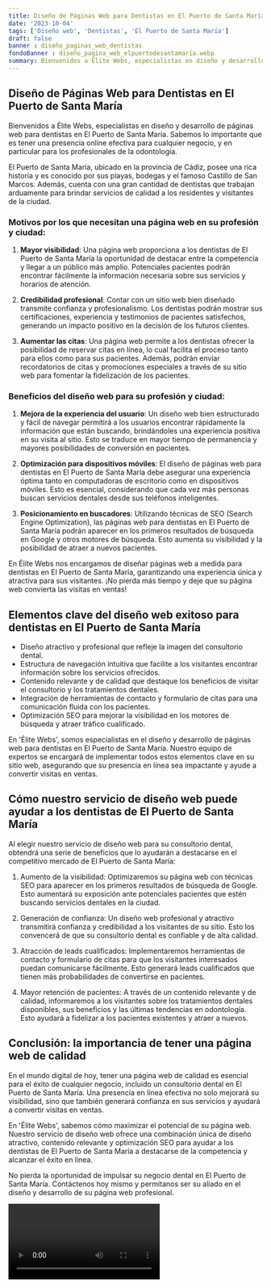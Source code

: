 ```yaml
---
title: Diseño de Páginas Web para Dentistas en El Puerto de Santa María
date: '2023-10-04'
tags: ['Diseño web', 'Dentistas', 'El Puerto de Santa María']
draft: false
banner : diseño_paginas_web_dentistas
fondoBanner : diseño_pagina_web_elpuertodesantamaría.webp
summary: Bienvenidos a Élite Webs, especialistas en diseño y desarrollo de páginas web para dentistas en El Puerto de Santa María. Sabemos lo importante que es tener una presencia online efectiva para cualquier negocio, y en particular para los profesionales de la odontología. 
---
```


## Diseño de Páginas Web para Dentistas en El Puerto de Santa María

Bienvenidos a Élite Webs, especialistas en diseño y desarrollo de páginas web para dentistas en El Puerto de Santa María. Sabemos lo importante que es tener una presencia online efectiva para cualquier negocio, y en particular para los profesionales de la odontología. 

El Puerto de Santa María, ubicado en la provincia de Cádiz, posee una rica historia y es conocido por sus playas, bodegas y el famoso Castillo de San Marcos. Además, cuenta con una gran cantidad de dentistas que trabajan arduamente para brindar servicios de calidad a los residentes y visitantes de la ciudad.

### Motivos por los que necesitan una página web en su profesión y ciudad:

1. **Mayor visibilidad**: Una página web proporciona a los dentistas de El Puerto de Santa María la oportunidad de destacar entre la competencia y llegar a un público más amplio. Potenciales pacientes podrán encontrar fácilmente la información necesaria sobre sus servicios y horarios de atención.

2. **Credibilidad profesional**: Contar con un sitio web bien diseñado transmite confianza y profesionalismo. Los dentistas podrán mostrar sus certificaciones, experiencia y testimonios de pacientes satisfechos, generando un impacto positivo en la decisión de los futuros clientes.

3. **Aumentar las citas**: Una página web permite a los dentistas ofrecer la posibilidad de reservar citas en línea, lo cual facilita el proceso tanto para ellos como para sus pacientes. Además, podrán enviar recordatorios de citas y promociones especiales a través de su sitio web para fomentar la fidelización de los pacientes.

### Beneficios del diseño web para su profesión y ciudad:

1. **Mejora de la experiencia del usuario**: Un diseño web bien estructurado y fácil de navegar permitirá a los usuarios encontrar rápidamente la información que están buscando, brindándoles una experiencia positiva en su visita al sitio. Esto se traduce en mayor tiempo de permanencia y mayores posibilidades de conversión en pacientes.

2. **Optimización para dispositivos móviles**: El diseño de páginas web para dentistas en El Puerto de Santa María debe asegurar una experiencia óptima tanto en computadoras de escritorio como en dispositivos móviles. Esto es esencial, considerando que cada vez más personas buscan servicios dentales desde sus teléfonos inteligentes.

3. **Posicionamiento en buscadores**: Utilizando técnicas de SEO (Search Engine Optimization), las páginas web para dentistas en El Puerto de Santa María podrán aparecer en los primeros resultados de búsqueda en Google y otros motores de búsqueda. Esto aumenta su visibilidad y la posibilidad de atraer a nuevos pacientes.

En Élite Webs nos encargamos de diseñar páginas web a medida para dentistas en El Puerto de Santa María, garantizando una experiencia única y atractiva para sus visitantes. ¡No pierda más tiempo y deje que su página web convierta las visitas en ventas!

<GifSeo />

<Cta />

## Elementos clave del diseño web exitoso para dentistas en El Puerto de Santa María

- Diseño atractivo y profesional que refleje la imagen del consultorio dental.
- Estructura de navegación intuitiva que facilite a los visitantes encontrar información sobre los servicios ofrecidos.
- Contenido relevante y de calidad que destaque los beneficios de visitar el consultorio y los tratamientos dentales.
- Integración de herramientas de contacto y formulario de citas para una comunicación fluida con los pacientes.
- Optimización SEO para mejorar la visibilidad en los motores de búsqueda y atraer tráfico cualificado.

En 'Élite Webs', somos especialistas en el diseño y desarrollo de páginas web para dentistas en El Puerto de Santa María. Nuestro equipo de expertos se encargará de implementar todos estos elementos clave en su sitio web, asegurando que su presencia en línea sea impactante y ayude a convertir visitas en ventas.

## Cómo nuestro servicio de diseño web puede ayudar a los dentistas de El Puerto de Santa María

Al elegir nuestro servicio de diseño web para su consultorio dental, obtendrá una serie de beneficios que lo ayudarán a destacarse en el competitivo mercado de El Puerto de Santa María:

1. Aumento de la visibilidad: Optimizaremos su página web con técnicas SEO para aparecer en los primeros resultados de búsqueda de Google. Esto aumentará su exposición ante potenciales pacientes que estén buscando servicios dentales en la ciudad.

2. Generación de confianza: Un diseño web profesional y atractivo transmitirá confianza y credibilidad a los visitantes de su sitio. Esto los convencerá de que su consultorio dental es confiable y de alta calidad.

3. Atracción de leads cualificados: Implementaremos herramientas de contacto y formulario de citas para que los visitantes interesados puedan comunicarse fácilmente. Esto generará leads cualificados que tienen más probabilidades de convertirse en pacientes.

4. Mayor retención de pacientes: A través de un contenido relevante y de calidad, informaremos a los visitantes sobre los tratamientos dentales disponibles, sus beneficios y las últimas tendencias en odontología. Esto ayudará a fidelizar a los pacientes existentes y atraer a nuevos.

## Conclusión: la importancia de tener una página web de calidad

En el mundo digital de hoy, tener una página web de calidad es esencial para el éxito de cualquier negocio, incluido un consultorio dental en El Puerto de Santa María. Una presencia en línea efectiva no solo mejorará su visibilidad, sino que también generará confianza en sus servicios y ayudará a convertir visitas en ventas.

En 'Élite Webs', sabemos cómo maximizar el potencial de su página web. Nuestro servicio de diseño web ofrece una combinación única de diseño atractivo, contenido relevante y optimización SEO para ayudar a los dentistas de El Puerto de Santa María a destacarse de la competencia y alcanzar el éxito en línea.

No pierda la oportunidad de impulsar su negocio dental en El Puerto de Santa María. Contáctenos hoy mismo y permítanos ser su aliado en el diseño y desarrollo de su página web profesional.

<Video />

<CtaBot job='Dentistas' city='El Puerto de Santa María'/>

<Gmaps query='El Puerto de Santa María+españa+maps' />